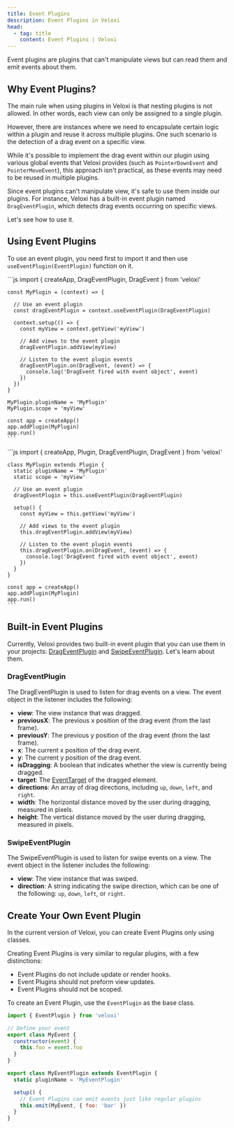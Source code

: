 ```yaml
---
title: Event Plugins
description: Event Plugins in Veloxi
head:
  - tag: title
    content: Event Plugins | Veloxi
---
```



Event plugins are plugins that can't manipulate views but can read them and emit events about them.

## Why Event Plugins?

The main rule when using plugins in Veloxi is that nesting plugins is not allowed. In other words, each view can only be assigned to a single plugin.

However, there are instances where we need to encapsulate certain logic within a plugin and reuse it across multiple plugins. One such scenario is the detection of a drag event on a specific view.

While it's possible to implement the drag event within our plugin using various global events that Veloxi provides (such as `PointerDownEvent` and `PointerMoveEvent`), this approach isn't practical, as these events may need to be reused in multiple plugins.

Since event plugins can't manipulate view, it's safe to use them inside our plugins. For instance, Veloxi has a built-in event plugin named `DragEventPlugin`, which detects drag events occurring on specific views.

Let's see how to use it.

## Using Event Plugins

To use an event plugin, you need first to import it and then use `useEventPlugin(EventPlugin)` function on it.

<PluginCode client:load>
  <div slot="FunctionalStyle">
    ```js
    import { createApp, DragEventPlugin, DragEvent } from 'veloxi'

    const MyPlugin = (context) => {

      // Use an event plugin
      const dragEventPlugin = context.useEventPlugin(DragEventPlugin)

      context.setup(() => {
        const myView = context.getView('myView')

        // Add views to the event plugin
        dragEventPlugin.addView(myView)

        // Listen to the event plugin events
        dragEventPlugin.on(DragEvent, (event) => {
          console.log('DragEvent fired with event object', event)
        })
      })
    }

    MyPlugin.pluginName = 'MyPlugin'
    MyPlugin.scope = 'myView'

    const app = createApp()
    app.addPlugin(MyPlugin)
    app.run()
    ```

  </div>
  <div slot="ClassicalStyle">
    ```js
    import { createApp, Plugin, DragEventPlugin, DragEvent } from 'veloxi'

    class MyPlugin extends Plugin {
      static pluginName = 'MyPlugin'
      static scope = 'myView'

      // Use an event plugin
      dragEventPlugin = this.useEventPlugin(DragEventPlugin)

      setup() {
        const myView = this.getView('myView')

        // Add views to the event plugin
        this.dragEventPlugin.addView(myView)

        // Listen to the event plugin events
        this.dragEventPlugin.on(DragEvent, (event) => {
          console.log('DragEvent fired with event object', event)
        })
      }
    }

    const app = createApp()
    app.addPlugin(MyPlugin)
    app.run()
    ```

  </div>
</PluginCode>

## Built-in Event Plugins

Currently, Veloxi provides two built-in event plugin that you can use them in your projects: [DragEventPlugin](/guides/event-plugins/#built-in-event-plugins) and [SwipeEventPlugin](/guides/event-plugins/#swipeeventplugin). Let's learn about them.

### DragEventPlugin

The DragEventPlugin is used to listen for drag events on a view. The event object in the listener includes the following:

- **view**: The view instance that was dragged.
- **previousX**: The previous x position of the drag event (from the last frame).
- **previousY**: The previous y position of the drag event (from the last frame).
- **x**: The current x position of the drag event.
- **y**: The current y position of the drag event.
- **isDragging**: A boolean that indicates whether the view is currently being dragged.
- **target**: The [EventTarget](https://developer.mozilla.org/en-US/docs/Web/API/EventTarget) of the dragged element.
- **directions**: An array of drag directions, including `up`, `down`, `left`, and `right`.
- **width**: The horizontal distance moved by the user during dragging, measured in pixels.
- **height**: The vertical distance moved by the user during dragging, measured in pixels.

### SwipeEventPlugin

The SwipeEventPlugin is used to listen for swipe events on a view. The event object in the listener includes the following:

- **view**: The view instance that was swiped.
- **direction**: A string indicating the swipe direction, which can be one of the following: `up`, `down`, `left`, or `right`.

## Create Your Own Event Plugin

In the current version of Veloxi, you can create Event Plugins only using classes.

Creating Event Plugins is very similar to regular plugins, with a few distinctions:

- Event Plugins do not include update or render hooks.
- Event Plugins should not preform view updates.
- Event Plugins should not be scoped.

To create an Event Plugin, use the `EventPlugin` as the base class.

```js
import { EventPlugin } from 'veloxi'

// Define your event
export class MyEvent {
  constructor(event) {
    this.foo = event.foo
  }
}

export class MyEventPlugin extends EventPlugin {
  static pluginName = 'MyEventPlugin'

  setup() {
    // Event Plugins can emit events just like regular plugins
    this.emit(MyEvent, { foo: 'bar' })
  }
}
```
